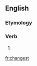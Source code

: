 ==English==

===Etymology===
{{suffix|change|est}}

===Verb===
{{en-verb form}}

# {{context|archaic-verb-form}} {{second-person singular of|change}}

[[fr:changest]]